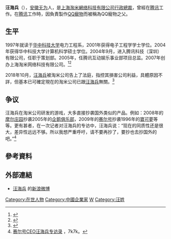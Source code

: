 {{noteTA
|1=zh-cn:首席执行官; zh-hk:行政總裁; zh-tw:執行長; zh-mo:行政總裁;
}}
{{Infobox person
| 图像       = 
| 图像说明   = 
| 姓名       = 汪海兵 
| 出生日期   = {{birth date and age|1980|9|14}}
| 出生地     = {{CHN}}[[安徽省|安徽省]][[无为县|无为县]]
| 死亡日期   = 
| 死亡地     = 
| 居住地     = {{CHN}}
| 国籍       = {{PRC}}
| 籍贯       = 
| 別名       = QQ寵物之父
| 种族       = [[漢族|漢族]]
| 语言       = [[漢語|漢語]]
| 教育程度   = [[大學|大學]]
| 母校       = [[華中科技大學|華中科技大學]]
| 职业       = [[上海淘米網络科技有限公司|上海淘米網络科技有限公司]][[行政總裁|行政總裁]]
| 淨資產     = 
| 机构       = [[上海淘米網络科技有限公司|上海淘米網络科技有限公司]]
| 專業       = 
| 宗教信仰   =  
| 配偶       = 
| 伴侣       = 
| 子女       = 
| 父母       = 
| 亲属       = 
| 网站       = 
| 签名       = 
}}
'''汪海兵'''（{{bd|1980年|9月14日||}}），[[安徽|安徽]][[无为|无为]]人，是[[上海淘米網络科技有限公司|上海淘米網络科技有限公司]][[行政總裁|行政總裁]]，曾經在[[腾讯|腾讯]]工作。在[[腾讯|腾讯]]工作時，因負責製作[[QQ寵物|QQ寵物]]而被稱為QQ寵物之父。

== 生平 ==
1997年就读于[[华中科技大学|华中科技大学]]电力工程系，2001年获得电子工程学学士学位。2004年获得华中科技大学计算机科学硕士学位。2004年9月，进入腾讯科技（深圳）有限公司，任职于策划部。2005年，任腾讯互动娱乐事业部项目总监。2007年创办上海淘米网络科技有限公司。<ref>{{Cite web|title=淘米(TAOM) 董事高管_F10_同花顺金融服务网|url=http://basic.10jqka.com.cn/TAOM/manager.html|access-date=2021-10-09|work=同花顺金融服务网|archive-date=2021-10-09|archive-url=https://web.archive.org/web/20211009130304/http://basic.10jqka.com.cn/TAOM/manager.html|dead-url=no}}</ref><ref>{{Cite web|title=摩尔庄园汪海兵：淘米能跑多远就要跑多远_科技_腾讯网|url=https://tech.qq.com/a/20100108/000170.htm|access-date=2021-10-09|work=腾讯网|archive-date=2021-10-09|archive-url=https://web.archive.org/web/20211009131813/https://tech.qq.com/a/20100108/000170.htm|dead-url=no}}</ref>

2018年10月，[[汪海兵|汪海兵]]被淘米公司告上了法庭，指控其損害公司利益，具體原因不詳，但基本已可確定現在的淘米公司已跟[[汪海兵|汪海兵]]無關。<ref>{{Citation|title=【中国网游史35】儿童用户数一度超越腾讯的淘米和它的摩尔庄园是如何走向衰落的|url=https://www.youtube.com/watch?v=KEgnBekarmI|accessdate=2021-12-12|language=zh-CN|archive-date=2021-12-12|archive-url=https://web.archive.org/web/20211212015803/https://www.youtube.com/watch?v=KEgnBekarmI}}</ref>

== 争议 ==
汪海兵在淘米公司研发的游戏，大多直接抄袭国外类似的产品。例如：2008年的[[摩尔庄园|摩尔庄园]]抄袭2005年的[[企鹅俱乐部|企鹅俱乐部]]，2009年的[[赛尔号|赛尔号]]抄袭1996年的[[寶可夢系列_(遊戲)|寶可夢]]等等。更有甚者，在一次记者对汪海兵的专访中，汪海兵说：“现在的同质性还是很大，差异性远远不够。所以我想严重呼吁，请不要再抄了，要抄也去抄国外的吧。”<ref>[http://news.7k7k.com/chanye/n/529032.html 赛尔号CEO汪海兵专访录] {{Wayback|url=http://news.7k7k.com/chanye/n/529032.html |date=20190812132155 }}，7k7k。</ref>

== 參考資料 ==
{{reflist}}

== 外部連結 ==
* [http://weibo.com/u/1904726730 汪海兵] {{Wayback|url=http://weibo.com/u/1904726730 |date=20140106060601 }}的[[新浪微博|新浪微博]]

[[Category:在世人物|Category:在世人物]]
[[Category:中國企業家|Category:中國企業家]]
[[Category:無為人|W]]
[[Category:汪姓|Category:汪姓]]